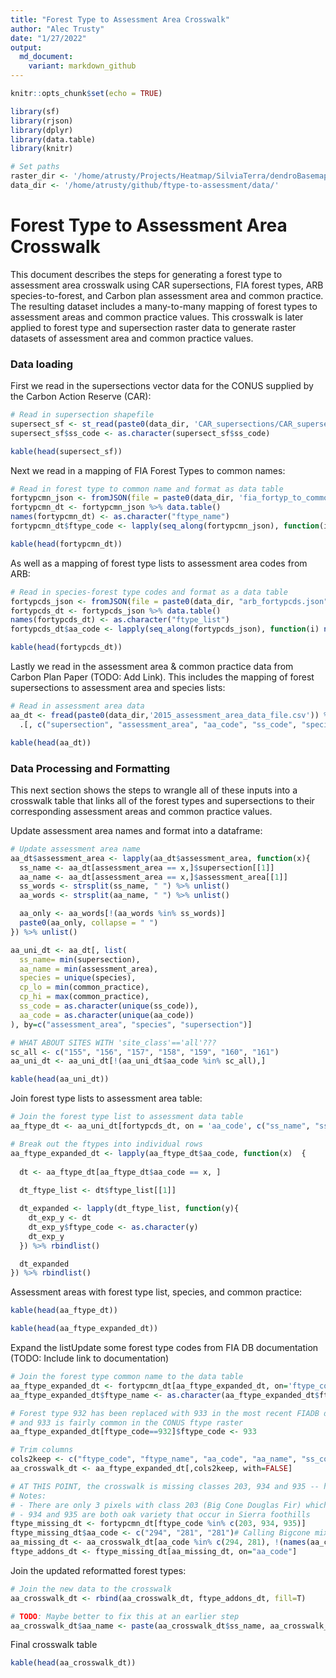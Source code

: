 ```yaml
---
title: "Forest Type to Assessment Area Crosswalk"
author: "Alec Trusty"
date: "1/27/2022"
output:
  md_document:
    variant: markdown_github
---
```


```r
knitr::opts_chunk$set(echo = TRUE)
```

```r
library(sf)
library(rjson)
library(dplyr)
library(data.table)
library(knitr)

# Set paths
raster_dir <- '/home/atrusty/Projects/Heatmap/SilviaTerra/dendroBasemap/'
data_dir <- '/home/atrusty/github/ftype-to-assessment/data/'
```

# Forest Type to Assessment Area Crosswalk

This document describes the steps for generating a forest type to assessment area crosswalk using CAR supersections, FIA forest types, ARB species-to-forest, and Carbon plan assessment area and common practice. The resulting dataset includes a many-to-many mapping of forest types to assessment areas and common practice values. This crosswalk is later applied to forest type and supersection raster data to generate raster datasets of assessment area and common practice values.

### Data loading

First we read in the supersections vector data for the CONUS supplied by the Carbon Action Reserve (CAR):

```r
# Read in supersection shapefile
supersect_sf <- st_read(paste0(data_dir, 'CAR_supersections/CAR_supersections_coded.shp'))
supersect_sf$ss_code <- as.character(supersect_sf$ss_code)
```

```r
kable(head(supersect_sf))
```

Next we read in a mapping of FIA Forest Types to common names:

```r
# Read in forest type to common name and format as data table
fortypcmn_json <- fromJSON(file = paste0(data_dir, 'fia_fortyp_to_common_name.json'))
fortypcmn_dt <- fortypcmn_json %>% data.table()
names(fortypcmn_dt) <- as.character("ftype_name")
fortypcmn_dt$ftype_code <- lapply(seq_along(fortypcmn_json), function(i) names(fortypcmn_json)[[i]]) %>% unlist()
```

```r
kable(head(fortypcmn_dt))
```

As well as a mapping of forest type lists to assessment area codes from ARB:
```r
# Read in species-forest type codes and format as a data table
fortypcds_json <- fromJSON(file = paste0(data_dir, "arb_fortypcds.json")) # 348
fortypcds_dt <- fortypcds_json %>% data.table()
names(fortypcds_dt) <- as.character("ftype_list")
fortypcds_dt$aa_code <- lapply(seq_along(fortypcds_json), function(i) names(fortypcds_json)[[i]]) %>% unlist()
```

```r
kable(head(fortypcds_dt))
```

Lastly we read in the assessment area & common practice data from Carbon Plan Paper (TODO: Add Link). This includes the mapping of forest supersections to assessment area and species lists:

```r
# Read in assessment area data 
aa_dt <- fread(paste0(data_dir,'2015_assessment_area_data_file.csv')) %>%
  .[, c("supersection", "assessment_area", "aa_code", "ss_code", "species", "site_class", "common_practice")]
```

```r
kable(head(aa_dt))
```

### Data Processing and Formatting

This next section shows the steps to wrangle all of these inputs into a crosswalk table that links all of the forest types and supersections to their corresponding assessment areas and common practice values.

Update assessment area names and format into a dataframe:

```r
# Update assessment area name
aa_dt$assessment_area <- lapply(aa_dt$assessment_area, function(x){
  ss_name <- aa_dt[assessment_area == x,]$supersection[[1]]
  aa_name <- aa_dt[assessment_area == x,]$assessment_area[[1]]
  ss_words <- strsplit(ss_name, " ") %>% unlist()
  aa_words <- strsplit(aa_name, " ") %>% unlist()

  aa_only <- aa_words[!(aa_words %in% ss_words)]
  paste0(aa_only, collapse = " ")
}) %>% unlist()

aa_uni_dt <- aa_dt[, list(
  ss_name= min(supersection),
  aa_name = min(assessment_area),
  species = unique(species),
  cp_lo = min(common_practice),
  cp_hi = max(common_practice), 
  ss_code = as.character(unique(ss_code)),
  aa_code = as.character(unique(aa_code))
), by=c("assessment_area", "species", "supersection")]

# WHAT ABOUT SITES WITH 'site_class'=='all'???
sc_all <- c("155", "156", "157", "158", "159", "160", "161")
aa_uni_dt <- aa_uni_dt[!(aa_uni_dt$aa_code %in% sc_all),]
```

```r
kable(head(aa_uni_dt))
```

Join forest type lists to assessment area table:

```r
# Join the forest type list to assessment data table
aa_ftype_dt <- aa_uni_dt[fortypcds_dt, on = 'aa_code', c("ss_name", "ss_code", "ftype_list", "aa_name", "species", "aa_code", "cp_lo", "cp_hi")]

# Break out the ftypes into individual rows
aa_ftype_expanded_dt <- lapply(aa_ftype_dt$aa_code, function(x)  {
  
  dt <- aa_ftype_dt[aa_ftype_dt$aa_code == x, ]
  
  dt_ftype_list <- dt$ftype_list[[1]]

  dt_expanded <- lapply(dt_ftype_list, function(y){
    dt_exp_y <- dt
    dt_exp_y$ftype_code <- as.character(y)
    dt_exp_y
  }) %>% rbindlist()

  dt_expanded
}) %>% rbindlist()
```

Assessment areas with forest type list, species, and common practice:

```r
kable(head(aa_ftype_dt))
```

```r
kable(head(aa_ftype_expanded_dt))
```

Expand the listUpdate some forest type codes from FIA DB documentation (TODO: Include link to documentation)
```r
# Join the forest type common name to the data table
aa_ftype_expanded_dt <- fortypcmn_dt[aa_ftype_expanded_dt, on='ftype_code']
aa_ftype_expanded_dt$ftype_name <- as.character(aa_ftype_expanded_dt$ftype_name)

# Forest type 932 has been replaced with 933 in the most recent FIADB documentation,
# and 933 is fairly common in the CONUS ftype raster
aa_ftype_expanded_dt[ftype_code==932]$ftype_code <- 933

# Trim columns
cols2keep <- c("ftype_code", "ftype_name", "aa_code", "aa_name", "ss_code", "ss_name", "cp_lo", "cp_hi", "species")
aa_crosswalk_dt <- aa_ftype_expanded_dt[,cols2keep, with=FALSE]

# AT THIS POINT, the crosswalk is missing classes 203, 934 and 935 -- hardcode them
# Notes: 
# - There are only 3 pixels with class 203 (Big Cone Douglas Fir) which only occur in San Rafael and Los Padres forests in SoCal
# - 934 and 935 are both oak variety that occur in Sierra foothills
ftype_missing_dt <- fortypcmn_dt[ftype_code %in% c(203, 934, 935)]
ftype_missing_dt$aa_code <- c("294", "281", "281")# Calling Bigcone mixed conifer, and the live oaks Mixed Oak Woodland ( same as 'Canyon live oak / interior live oak)
aa_missing_dt <- aa_crosswalk_dt[aa_code %in% c(294, 281), !(names(aa_crosswalk_dt) %in% c("ftype_code", "ftype_name")), with=FALSE] %>% distinct()
ftype_addons_dt <- ftype_missing_dt[aa_missing_dt, on="aa_code"]

```

Join the updated reformatted forest types:
```r
# Join the new data to the crosswalk
aa_crosswalk_dt <- rbind(aa_crosswalk_dt, ftype_addons_dt, fill=T)

# TODO: Maybe better to fix this at an earlier step
aa_crosswalk_dt$aa_name <- paste(aa_crosswalk_dt$ss_name, aa_crosswalk_dt$aa_name)
```

Final crosswalk table

```r
kable(head(aa_crosswalk_dt))
```

